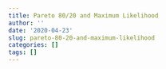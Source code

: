 ```yaml
---
title: Pareto 80/20 and Maximum Likelihood
author: ''
date: '2020-04-23'
slug: pareto-80-20-and-maximum-likelihood
categories: []
tags: []
---
```

